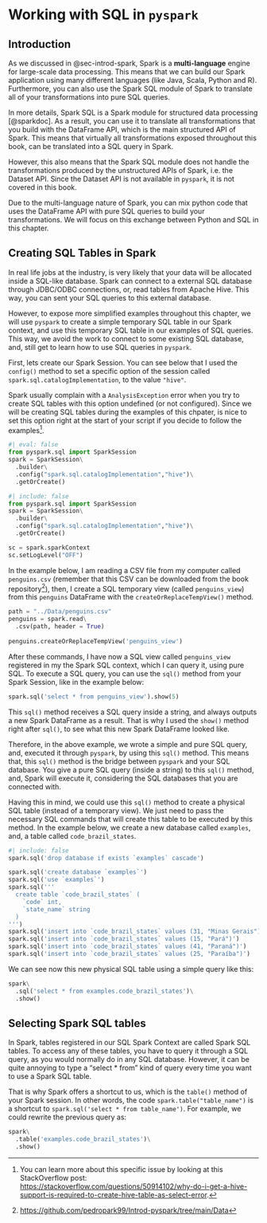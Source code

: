 # Working with SQL in `pyspark`

## Introduction

As we discussed in @sec-introd-spark, Spark is a **multi-language** engine for large-scale data processing. This means that we can build our Spark application using many different languages (like Java, Scala, Python and R). Furthermore, you can also use the Spark SQL module of Spark to translate all of your transformations into pure SQL queries.

In more details, Spark SQL is a Spark module for structured data processing [@sparkdoc]. As a result, you can use it to translate all transformations that you build with the DataFrame API, which is the main structured API of Spark. This means that virtually all transformations exposed throughout this book, can be translated into a SQL query in Spark.

However, this also means that the Spark SQL module does not handle the transformations produced by the unstructured APIs of Spark, i.e. the Dataset API. Since the Dataset API is not available in `pyspark`, it is not covered in this book.

Due to the multi-language nature of Spark, you can mix python code that uses the DataFrame API with pure SQL queries to build your transformations. We will focus on this exchange between Python and SQL in this chapter.

## Creating SQL Tables in Spark

In real life jobs at the industry, is very likely that your data will be allocated inside a SQL-like database. Spark can connect to a external SQL database through JDBC/ODBC connections, or, read tables from Apache Hive. This way, you can sent your SQL queries to this external database.

However, to expose more simplified examples throughout this chapter, we will use `pyspark` to create a simple temporary SQL table in our Spark context, and use this temporary SQL table in our examples of SQL queries. This way, we avoid the work to connect to some existing SQL database, and, still get to learn how to use SQL queries in `pyspark`.

First, lets create our Spark Session. You can see below that I used the `config()` method to set a specific option of the session called `spark.sql.catalogImplementation`, to the value `"hive"`. 

Spark usually complain with a `AnalysisException` error when you try to create SQL tables with this option undefined (or not configured). Since we will be creating SQL tables during the examples of this chpater, is nice to set this option right at the start of your script if you decide to follow the examples[^06-dataframes-sql-1].

[^06-dataframes-sql-1]: You can learn more about this specific issue by looking at this StackOverflow post: <https://stackoverflow.com/questions/50914102/why-do-i-get-a-hive-support-is-required-to-create-hive-table-as-select-error>.

```python
#| eval: false
from pyspark.sql import SparkSession
spark = SparkSession\
  .builder\
  .config("spark.sql.catalogImplementation","hive")\
  .getOrCreate()
```

```python
#| include: false
from pyspark.sql import SparkSession
spark = SparkSession\
  .builder\
  .config("spark.sql.catalogImplementation","hive")\
  .getOrCreate()

sc = spark.sparkContext
sc.setLogLevel("OFF")
```


In the example below, I am reading a CSV file from my computer called `penguins.csv` (remember that this CSV can be downloaded from the book repository[^06-dataframes-sql-2]), then, I create a SQL temporary view (called `penguins_view`) from this `penguins` DataFrame with the `createOrReplaceTempView()` method.


[^06-dataframes-sql-2]: <https://github.com/pedropark99/Introd-pyspark/tree/main/Data>

```python
path = "../Data/penguins.csv"
penguins = spark.read\
  .csv(path, header = True)
  
penguins.createOrReplaceTempView('penguins_view')
```

After these commands, I have now a SQL view called `penguins_view` registered in my the Spark SQL context, which I can query it, using pure SQL. To execute a SQL query, you can use the `sql()` method from your Spark Session, like in the example below:

```python
spark.sql('select * from penguins_view').show(5)
```

This `sql()` method receives a SQL query inside a string, and always outputs a new Spark DataFrame as a result. That is why I used the `show()` method right after `sql()`, to see what this new Spark DataFrame looked like.

Therefore, in the above example, we wrote a simple and pure SQL query, and, executed it through `pyspark`, by using this `sql()` method. This means that, this `sql()` method is the bridge between `pyspark` and your SQL database. You give a pure SQL query (inside a string) to this `sql()` method, and, Spark will execute it, considering the SQL databases that you are connected with.

Having this in mind, we could use this `sql()` method to create a physical SQL table (instead of a temporary view). We just need to pass the necessary SQL commands that will create this table to be executed by this method. In the example below, we create a new database called `examples`, and, a table called `code_brazil_states`.

```python
#| include: false
spark.sql('drop database if exists `examples` cascade')
```


```python
spark.sql('create database `examples`')
spark.sql('use `examples`')
spark.sql('''
  create table `code_brazil_states` (
    `code` int,
    `state_name` string
  )
''')
spark.sql('insert into `code_brazil_states` values (31, "Minas Gerais")')
spark.sql('insert into `code_brazil_states` values (15, "Pará")')
spark.sql('insert into `code_brazil_states` values (41, "Paraná")')
spark.sql('insert into `code_brazil_states` values (25, "Paraíba")')
```

We can see now this new physical SQL table using a simple query like this:

```python
spark\
  .sql('select * from examples.code_brazil_states')\
  .show()
```


## Selecting Spark SQL tables

In Spark, tables registered in our SQL Spark Context are called Spark SQL tables. To access any of these tables, you have to query it through a SQL query, as you would normally do in any SQL database. However, it can be quite annoying to type a "select * from" kind of query every time you want to use a Spark SQL table.

That is why Spark offers a shortcut to us, which is the `table()` method of your Spark session. In other words, the code `spark.table("table_name")` is a shortcut to `spark.sql('select * from table_name')`. For example, we could rewrite the previous query as:

```python
spark\
  .table('examples.code_brazil_states')\
  .show()
```


